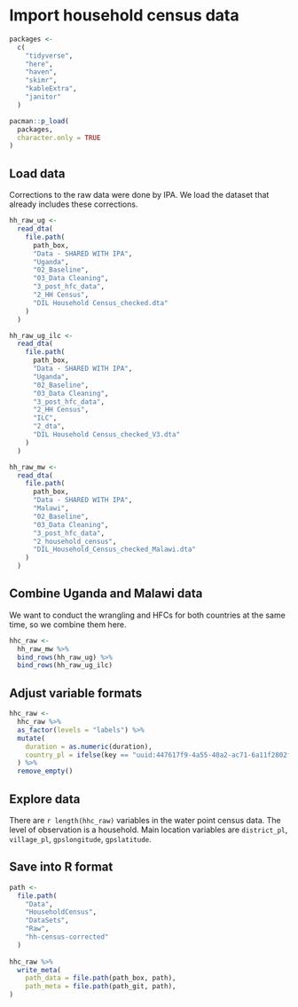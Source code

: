 # Import household census data 

```r
packages <-
  c(
    "tidyverse",
    "here",
    "haven",
    "skimr",
    "kableExtra",
    "janitor"
  )

pacman::p_load(
  packages,
  character.only = TRUE
)
```

## Load data

Corrections to the raw data were done by IPA. We load the dataset that already includes these corrections.

```r
hh_raw_ug <- 
  read_dta(
    file.path(
      path_box,
      "Data - SHARED WITH IPA",
      "Uganda",
      "02_Baseline",
      "03_Data Cleaning",
      "3_post_hfc_data",
      "2_HH Census",
      "DIL Household Census_checked.dta"
    )
  )
```

```r
hh_raw_ug_ilc <- 
  read_dta(
    file.path(
      path_box,
      "Data - SHARED WITH IPA",
      "Uganda",
      "02_Baseline",
      "03_Data Cleaning",
      "3_post_hfc_data",
      "2_HH Census",
      "ILC",
      "2_dta",
      "DIL Household Census_checked_V3.dta"
    )
  )
```

```r
hh_raw_mw <-
  read_dta(
    file.path(
      path_box,
      "Data - SHARED WITH IPA",
      "Malawi",
      "02_Baseline",
      "03_Data Cleaning",
      "3_post_hfc_data",
      "2_household_census",
      "DIL_Household_Census_checked_Malawi.dta"
    )
  )
```

## Combine Uganda and Malawi data

We want to conduct the wrangling and HFCs for both countries at the same time, so we combine them here.

```r
hhc_raw <-
  hh_raw_mw %>%
  bind_rows(hh_raw_ug) %>%
  bind_rows(hh_raw_ug_ilc)
```

## Adjust variable formats

```r
hhc_raw <-
  hhc_raw %>%
  as_factor(levels = "labels") %>%
  mutate(
    duration = as.numeric(duration),
    country_pl = ifelse(key == "uuid:447617f9-4a55-40a2-ac71-6a11f2802fff", "Malawi", country_pl)
  ) %>%
  remove_empty()
```

## Explore data

There are `r length(hhc_raw)` variables in the water point census data. The level of observation is a household. Main location variables are `district_pl`, `village_pl`, `gpslongitude`, `gpslatitude`.

## Save into R format

```r
path <-
  file.path(
    "Data",
    "HouseholdCensus",
    "DataSets",
    "Raw",
    "hh-census-corrected"
  )
  
hhc_raw %>% 
  write_meta(
    path_data = file.path(path_box, path),
    path_meta = file.path(path_git, path),
)
```